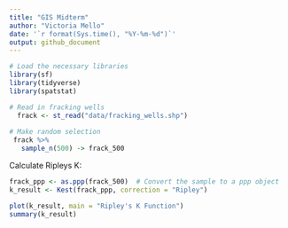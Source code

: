 ```yaml
---
title: "GIS Midterm"
author: "Victoria Mello"
date: '`r format(Sys.time(), "%Y-%m-%d")`'
output: github_document
---
```


```r
# Load the necessary libraries
library(sf)
library(tidyverse)
library(spatstat)

# Read in fracking wells 
  frack <- st_read("data/fracking_wells.shp")
                        
# Make random selection
 frack %>% 
   sample_n(500) -> frack_500
```

Calculate Ripleys K:
```r
frack_ppp <- as.ppp(frack_500)  # Convert the sample to a ppp object
k_result <- Kest(frack_ppp, correction = "Ripley")

plot(k_result, main = "Ripley's K Function")
summary(k_result)
```

